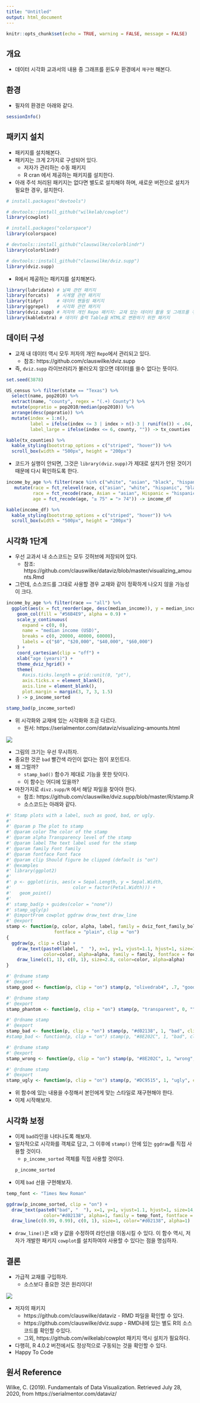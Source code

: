 ---
title: "Untitled"
output: html_document
---

```{r setup, include=FALSE}
knitr::opts_chunk$set(echo = TRUE, warning = FALSE, message = FALSE)
```

## 개요
- 데이터 시각화 교과서의 내용 중 그래프를 윈도우 환경에서 `재구현` 해본다. 

## 환경
- 필자의 환경은 아래와 같다. 
```{r}
sessionInfo()
```
## 패키지 설치 
- 패키지를 설치해본다. 
- 패키지는 크게 2가지로 구성되어 있다. 
  + 저자가 관리하는 수동 패키지
  + R cran 에서 제공하는 패키지를 설치한다.
- 아래 주석 처리된 패키지는 없다면 별도로 설치해야 하며, 새로운 버전으로 설치가 필요한 경우, 설치한다. 
  

```{r}
# install.packages("devtools")

# devtools::install_github("wilkelab/cowplot")
library(cowplot)

# install.packages("colorspace")
library(colorspace)

# devtools::install_github("clauswilke/colorblindr")
library(colorblindr)

# devtools::install_github("clauswilke/dviz.supp")
library(dviz.supp)
```

- R에서 제공하는 패키지를 설치해본다. 
```{r}
library(lubridate) # 날짜 관련 패키지
library(forcats)   # 시계열 관련 패키지
library(tidyr)     # 데이터 핸들링 패키지
library(ggrepel)   # 시각화 관련 패키지
library(dviz.supp) # 저자의 개인 Repo 패키지: 교재 있는 데이터 활용 및 그래프를 구현하려면 필수적으로 설치 되어야 함.
library(kableExtra) # 데이터 출력 Table을 HTML로 변환하기 위한 패키지 
```

## 데이터 구성
- 교재 내 데이터 역시 모두 저자의 개인 `Repo`에서 관리되고 있다. 
  + 참조: https://github.com/clauswilke/dviz.supp
- 즉, `dviz.supp` 라이브러리가 불러오지 않으면 데이터를 쓸수 없다는 뜻이다.  

```{r}
set.seed(3878)

US_census %>% filter(state == "Texas") %>%
  select(name, pop2010) %>%
  extract(name, "county", regex = "(.+) County") %>%
  mutate(popratio = pop2010/median(pop2010)) %>%
  arrange(desc(popratio)) %>%
  mutate(index = 1:n(),
         label = ifelse(index <= 3 | index > n()-3 | runif(n()) < .04, county, ""),
         label_large = ifelse(index <= 6, county, "")) -> tx_counties

kable(tx_counties) %>%
  kable_styling(bootstrap_options = c("striped", "hover")) %>% 
  scroll_box(width = "500px", height = "200px")
```
- 코드가 실행이 안되면, 그것은 `library(dviz.supp)`가 제대로 설치가 안된 것이기 때문에 다시 확인하도록 한다. 

```{r}
income_by_age %>% filter(race %in% c("white", "asian", "black", "hispanic")) %>%
   mutate(race = fct_relevel(race, c("asian", "white", "hispanic", "black")),
          race = fct_recode(race, Asian = "asian", Hispanic = "hispanic"),
          age = fct_recode(age, "≥ 75" = "> 74")) -> income_df

kable(income_df) %>%
  kable_styling(bootstrap_options = c("striped", "hover")) %>% 
  scroll_box(width = "500px", height = "200px")
```


## 시각화 1단계
- 우선 교과서 내 소스코드는 모두 깃허브에 저장되어 있다. 
  + 참조: https://github.com/clauswilke/dataviz/blob/master/visualizing_amounts.Rmd
- 그런데, 소스코드를 그대로 사용할 경우 교재와 같이 정확하게 나오지 않을 가능성이 크다. 


```{r}
income_by_age %>% filter(race == "all") %>%
  ggplot(aes(x = fct_reorder(age, desc(median_income)), y = median_income)) +
    geom_col(fill = "#56B4E9", alpha = 0.9) +
    scale_y_continuous(
      expand = c(0, 0),
      name = "median income (USD)",
      breaks = c(0, 20000, 40000, 60000),
      labels = c("$0", "$20,000", "$40,000", "$60,000")
    ) +
    coord_cartesian(clip = "off") +
    xlab("age (years)") +
    theme_dviz_hgrid() +
    theme(
      #axis.ticks.length = grid::unit(0, "pt"),
      axis.ticks.x = element_blank(),
      axis.line = element_blank(),
      plot.margin = margin(3, 7, 3, 1.5)
    ) -> p_income_sorted

stamp_bad(p_income_sorted)
```

- 위 시각화와 교재에 있는 시각화와 조금 다르다. 
  + 원서: https://serialmentor.com/dataviz/visualizing-amounts.html

![](https://serialmentor.com/dataviz/visualizing_amounts_files/figure-html/income-by-age-sorted-1.png)

- 그림의 크기는 우선 무시하자.
- 중요한 것은 `bad` 빨간색 라인이 없다는 점이 포인트다. 
- 왜 그럴까? 
  + `stamp_bad()` 함수가 제대로 기능을 못한 탓이다. 
  + 이 함수는 어디에 있을까? 
- 마찬가지로 `divz.supp/R` 에서 해당 파일을 찾아야 한다. 
  + 참조: https://github.com/clauswilke/dviz.supp/blob/master/R/stamp.R
  + 소스코드는 아래와 같다. 

```r
#' Stamp plots with a label, such as good, bad, or ugly.
#' 
#' @param p The plot to stamp
#' @param color The color of the stamp
#' @param alpha Transparency level of the stamp
#' @param label The text label used for the stamp
#' @param family Font family
#' @param fontface Font face
#' @param clip Should figure be clipped (default is "on")
#' @examples
#' library(ggplot2)
#' 
#' p <- ggplot(iris, aes(x = Sepal.Length, y = Sepal.Width, 
#'                       color = factor(Petal.Width))) +
#'   geom_point()
#'   
#' stamp_bad(p + guides(color = "none"))
#' stamp_ugly(p)
#' @importFrom cowplot ggdraw draw_text draw_line
#' @export
stamp <- function(p, color, alpha, label, family = dviz_font_family_bold,
                  fontface = "plain", clip = "on")
{
  ggdraw(p, clip = clip) +
    draw_text(paste0(label, "  "), x=1, y=1, vjust=1.1, hjust=1, size=14, angle = 0,
              color=color, alpha=alpha, family = family, fontface = fontface) +
    draw_line(c(1, 1), c(0, 1), size=2.8, color=color, alpha=alpha)
}

#' @rdname stamp
#' @export
stamp_good <- function(p, clip = "on") stamp(p, "olivedrab4", .7, "good", clip = clip)

#' @rdname stamp
#' @export
stamp_phantom <- function(p, clip = "on") stamp(p, "transparent", 0, "", clip = clip)

#' @rdname stamp
#' @export
stamp_bad <- function(p, clip = "on") stamp(p, "#d02138", 1, "bad", clip = clip)
#stamp_bad <- function(p, clip = "on") stamp(p, "#8E202C", 1, "bad", clip = clip)

#' @rdname stamp
#' @export
stamp_wrong <- function(p, clip = "on") stamp(p, "#8E202C", 1, "wrong", clip = clip)

#' @rdname stamp
#' @export
stamp_ugly <- function(p, clip = "on") stamp(p, "#DC9515", 1, "ugly", clip = clip)
```

- 위 함수에 있는 내용을 수정해서 본인에게 맞는 스타일로 재구현해야 한다. 
- 이제 시작해보자. 

## 시각화 보정
- 이제 `bad`라인을 나타나도록 해보자. 
- 일차적으로 시각화를 객체로 담고, 그 이후에 `stamp()` 안에 있는 `ggdraw`를 직접 사용할 것이다. 
  + `p_income_sorted` 객체를 직접 사용할 것이다. 
```{r}
p_income_sorted
```

- 이제 `bad` 선을 구현해보자. 
```{r}
temp_font <- "Times New Roman"

ggdraw(p_income_sorted, clip = "on") + 
  draw_text(paste0("bad", "  "), x=1, y=1, vjust=1.1, hjust=1, size=14, angle = 0,
              color="#d02138", alpha=1, family = temp_font, fontface = "plain") +
  draw_line(c(0.99, 0.99), c(0, 1), size=1, color="#d02138", alpha=1)
```

- `draw_line()`은 x와 y 값을 수정하여 라인선을 이동시킬 수 있다. 이 함수 역시, 저자가 개발한 패키지 `cowplot`를 설치하여야 사용할 수 있다는 점을 명심하자. 

## 결론
- 가급적 교재를 구입하자.
  + 소스보다 중요한 것은 원리이다! 

![](http://image.yes24.com/goods/87631760/400x0)

- 저자의 패키지
  + https://github.com/clauswilke/dataviz - RMD 파일을 확인할 수 있다. 
  + https://github.com/clauswilke/dviz.supp - RMD내에 있는 별도 R의 소스코드를 확인할 수있다. 
  + 그외, https://github.com/wilkelab/cowplot 패키지 역시 설치가 필요하다. 

- 다행히, R 4.0.2 버전에서도 정상적으로 구동되는 것을 확인할 수 있다. 
- Happy To Code

## 원서 Reference
Wilke, C. (2019). Fundamentals of Data Visualization. Retrieved July 28, 2020, from https://serialmentor.com/dataviz/

  
